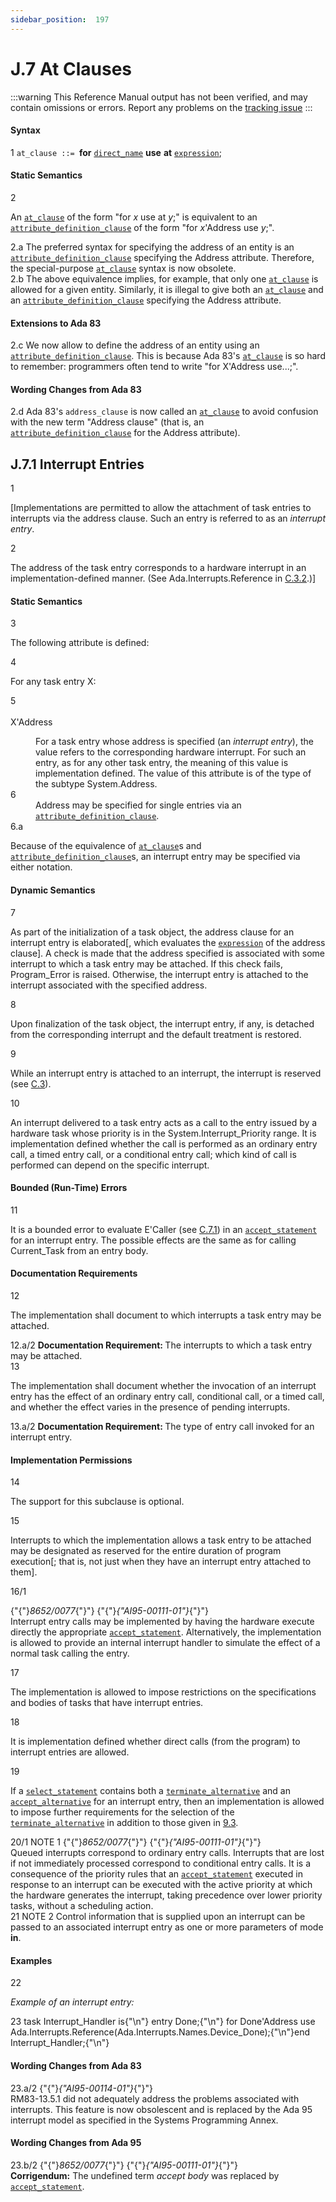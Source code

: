 ```yaml
---
sidebar_position:  197
---
```


# J.7 At Clauses

:::warning
This Reference Manual output has not been verified,
and may contain omissions or errors.
Report any problems on the [tracking issue](https://github.com/ada-lang-io/ada-lang-io/issues/20)
:::



#### Syntax

<AnnotatedOnly>
<MarginText>
1
</MarginText>
</AnnotatedOnly>

<CodeBlock>
<code>at_clause</code><a id="S0368"></a><code> ::= </code><strong>for</strong> <code><a href="../AA-4/AA-4.1#S0092">direct_name</a></code> <strong>use</strong> <strong>at</strong> <code><a href="../AA-4/AA-4.4#S0132">expression</a></code>;<br />

</CodeBlock>

#### Static Semantics

<AnnotatedOnly>
<MarginText>
2
</MarginText>
</AnnotatedOnly>
<p>An <code><a href="../AA-J/AA-J.7#S0368">at_clause</a></code> of the form "for <em>x</em> use at <em>y</em>;" is equivalent to an <code><a href="../AA-13/AA-13.3#S0349">attribute_definition_clause</a></code> of the form "for <em>x</em>'Address use <em>y</em>;". <br /></p>

<AnnotatedOnly>
<MarginText>
2.a
</MarginText>
</AnnotatedOnly>
<Admonition type="aarm" aarm="reason" title="Reason: ">
<strong></strong>The preferred syntax for specifying the address of an entity is an <code><a href="../AA-13/AA-13.3#S0349">attribute_definition_clause</a></code> specifying the Address attribute. Therefore, the special-purpose <code><a href="../AA-J/AA-J.7#S0368">at_clause</a></code> syntax is now obsolete.<br /></Admonition>

<AnnotatedOnly>
<MarginText>
2.b
</MarginText>
</AnnotatedOnly>
<Admonition type="aarm" aarm="note" title="Note: ">
The above equivalence implies, for example, that only one <code><a href="../AA-J/AA-J.7#S0368">at_clause</a></code> is allowed for a given entity. Similarly, it is illegal to give both an <code><a href="../AA-J/AA-J.7#S0368">at_clause</a></code> and an <code><a href="../AA-13/AA-13.3#S0349">attribute_definition_clause</a></code> specifying the Address attribute. <br /></Admonition>


#### Extensions to Ada 83

<AnnotatedOnly>
<MarginText>
2.c
</MarginText>
</AnnotatedOnly>
<Admonition type="aarm" aarm="note" title="Note: ">
We now allow to define the address of an entity using an <code><a href="../AA-13/AA-13.3#S0349">attribute_definition_clause</a></code>. This is because Ada 83's <code><a href="../AA-J/AA-J.7#S0368">at_clause</a></code> is so hard to remember: programmers often tend to write "for X'Address use...;". <br /></Admonition>


#### Wording Changes from Ada 83

<AnnotatedOnly>
<MarginText>
2.d
</MarginText>
</AnnotatedOnly>
<Admonition type="aarm" aarm="note" title="Note: ">
Ada 83's <code>address_clause</code> is now called an <code><a href="../AA-J/AA-J.7#S0368">at_clause</a></code> to avoid confusion with the new term "Address clause" (that is, an <code><a href="../AA-13/AA-13.3#S0349">attribute_definition_clause</a></code> for the Address attribute). <br /></Admonition>

<a id="Subclause_J.7.1"></a>

## J.7.1  Interrupt Entries

<AnnotatedOnly>
<MarginText>
1
</MarginText>
</AnnotatedOnly>
<p>[Implementations are permitted to allow the attachment of task entries to interrupts via the address clause. Such an entry is referred to as an <em>interrupt entry</em>.<br /></p>

<AnnotatedOnly>
<MarginText>
2
</MarginText>
</AnnotatedOnly>
<p>The address of the task entry corresponds to a hardware interrupt in an implementation-defined manner. (See Ada.Interrupts.Reference in <a href="../AA-C/AA-C.3#Subclause_C.3.2">C.3.2</a>.)] <br /></p>


#### Static Semantics

<AnnotatedOnly>
<MarginText>
3
</MarginText>
</AnnotatedOnly>
<p>The following attribute is defined:<br /></p>

<AnnotatedOnly>
<MarginText>
4
</MarginText>
</AnnotatedOnly>
<p>For any task entry X: <br /></p>

<AnnotatedOnly>
<MarginText>
5
</MarginText>
</AnnotatedOnly>
<dt><br/>X'Address </dt>
<dl>
<dd>For a task entry whose address is specified (an <em>interrupt entry</em>), the value refers to the corresponding hardware interrupt. For such an entry, as for any other task entry, the meaning of this value is implementation defined. The value of this attribute is of the type of the subtype System.Address.<br /></dd>
<AnnotatedOnly>
<MarginText>
6
</MarginText>
</AnnotatedOnly>
<dd>Address may be specified for single entries via an <code><a href="../AA-13/AA-13.3#S0349">attribute_definition_clause</a></code>. <br /></dd>
<AnnotatedOnly>
<MarginText>
6.a
</MarginText>
</AnnotatedOnly>
</dl>
<Admonition type="aarm" aarm="reason" title="Reason: ">
<strong></strong>Because of the equivalence of <code><a href="../AA-J/AA-J.7#S0368">at_clause</a></code>s and <code><a href="../AA-13/AA-13.3#S0349">attribute_definition_clause</a></code>s, an interrupt entry may be specified via either notation. <br /></Admonition>


#### Dynamic Semantics

<AnnotatedOnly>
<MarginText>
7
</MarginText>
</AnnotatedOnly>
<p>As part of the initialization of a task object, the address clause for an interrupt entry is elaborated[, which evaluates the <code><a href="../AA-4/AA-4.4#S0132">expression</a></code> of the address clause]. A check is made that the address specified is associated with some interrupt to which a task entry may be attached. If this check fails, Program_Error is raised. Otherwise, the interrupt entry is attached to the interrupt associated with the specified address.<br /></p>

<AnnotatedOnly>
<MarginText>
8
</MarginText>
</AnnotatedOnly>
<p>Upon finalization of the task object, the interrupt entry, if any, is detached from the corresponding interrupt and the default treatment is restored.<br /></p>

<AnnotatedOnly>
<MarginText>
9
</MarginText>
</AnnotatedOnly>
<p>While an interrupt entry is attached to an interrupt, the interrupt is reserved (see <a href="../AA-C/AA-C.3">C.3</a>).<br /></p>

<AnnotatedOnly>
<MarginText>
10
</MarginText>
</AnnotatedOnly>
<p>An interrupt delivered to a task entry acts as a call to the entry issued by a hardware task whose priority is in the System.Interrupt_Priority range. It is implementation defined whether the call is performed as an ordinary entry call, a timed entry call, or a conditional entry call; which kind of call is performed can depend on the specific interrupt.<br /></p>


#### Bounded (Run-Time) Errors

<AnnotatedOnly>
<MarginText>
11
</MarginText>
</AnnotatedOnly>
<p>It is a bounded error to evaluate E'Caller (see <a href="../AA-C/AA-C.7#Subclause_C.7.1">C.7.1</a>) in an <code><a href="../AA-9/AA-9.5#S0258">accept_statement</a></code> for an interrupt entry. The possible effects are the same as for calling Current_Task from an entry body. <br /></p>


#### Documentation Requirements

<AnnotatedOnly>
<MarginText>
12
</MarginText>
</AnnotatedOnly>
<p>The implementation shall document to which interrupts a task entry may be attached. <br /></p>

<AnnotatedOnly>
<MarginText>
12.a/2
</MarginText>
</AnnotatedOnly>
<Admonition type="aarm" aarm="note" title="Note: ">
<strong>Documentation Requirement: </strong>The interrupts to which a task entry may be attached.<br /></Admonition>

<AnnotatedOnly>
<MarginText>
13
</MarginText>
</AnnotatedOnly>
<p>The implementation shall document whether the invocation of an interrupt entry has the effect of an ordinary entry call, conditional call, or a timed call, and whether the effect varies in the presence of pending interrupts. <br /></p>

<AnnotatedOnly>
<MarginText>
13.a/2
</MarginText>
</AnnotatedOnly>
<Admonition type="aarm" aarm="note" title="Note: ">
<strong>Documentation Requirement: </strong>The type of entry call invoked for an interrupt entry.<br /></Admonition>


#### Implementation Permissions

<AnnotatedOnly>
<MarginText>
14
</MarginText>
</AnnotatedOnly>
<p>The support for this subclause is optional.<br /></p>

<AnnotatedOnly>
<MarginText>
15
</MarginText>
</AnnotatedOnly>
<p>Interrupts to which the implementation allows a task entry to be attached may be designated as reserved for the entire duration of program execution[; that is, not just when they have an interrupt entry attached to them].<br /></p>

<AnnotatedOnly>
<MarginText>
16/1
</MarginText>
</AnnotatedOnly>
<p>{"{"}<em>8652/0077</em>{"}"} {"{"}<em>{"AI95-00111-01"}</em>{"}"} <br />Interrupt entry calls may be implemented by having the hardware execute directly the appropriate <code><a href="../AA-9/AA-9.5#S0258">accept_statement</a></code>. Alternatively, the implementation is allowed to provide an internal interrupt handler to simulate the effect of a normal task calling the entry.<br /></p>

<AnnotatedOnly>
<MarginText>
17
</MarginText>
</AnnotatedOnly>
<p>The implementation is allowed to impose restrictions on the specifications and bodies of tasks that have interrupt entries.<br /></p>

<AnnotatedOnly>
<MarginText>
18
</MarginText>
</AnnotatedOnly>
<p>It is implementation defined whether direct calls (from the program) to interrupt entries are allowed.<br /></p>

<AnnotatedOnly>
<MarginText>
19
</MarginText>
</AnnotatedOnly>
<p>If a <code><a href="../AA-9/AA-9.7#S0269">select_statement</a></code> contains both a <code><a href="../AA-9/AA-9.7#S0275">terminate_alternative</a></code> and an <code><a href="../AA-9/AA-9.7#S0273">accept_alternative</a></code> for an interrupt entry, then an implementation is allowed to impose further requirements for the selection of the <code><a href="../AA-9/AA-9.7#S0275">terminate_alternative</a></code> in addition to those given in <a href="../AA-9/AA-9.3">9.3</a>. <br /></p>

<AnnotatedOnly>
<MarginText>
20/1
</MarginText>
</AnnotatedOnly>
<Admonition type="aarm" aarm="note" title="Note: ">
NOTE 1   {"{"}<em>8652/0077</em>{"}"} {"{"}<em>{"AI95-00111-01"}</em>{"}"} <br />Queued interrupts correspond to ordinary entry calls. Interrupts that are lost if not immediately processed correspond to conditional entry calls. It is a consequence of the priority rules that an <code><a href="../AA-9/AA-9.5#S0258">accept_statement</a></code> executed in response to an interrupt can be executed with the active priority at which the hardware generates the interrupt, taking precedence over lower priority tasks, without a scheduling action.<br /></Admonition>

<AnnotatedOnly>
<MarginText>
21
</MarginText>
</AnnotatedOnly>
<Admonition type="aarm" aarm="note" title="Note: ">
NOTE 2   Control information that is supplied upon an interrupt can be passed to an associated interrupt entry as one or more parameters of mode <strong>in</strong>. <br /></Admonition>


#### Examples

<AnnotatedOnly>
<MarginText>
22
</MarginText>
</AnnotatedOnly>
<p><em>Example of an interrupt entry:</em> <br /></p>

<AnnotatedOnly>
<MarginText>
23
</MarginText>
</AnnotatedOnly>
<CodeBlock language="ada">
task Interrupt_Handler is{"\n"}  entry Done;{"\n"}  for Done'Address use Ada.Interrupts.Reference(Ada.Interrupts.Names.Device_Done);{"\n"}end Interrupt_Handler;{"\n"}

</CodeBlock>

#### Wording Changes from Ada 83

<AnnotatedOnly>
<MarginText>
23.a/2
</MarginText>
</AnnotatedOnly>
<Admonition type="aarm" aarm="note" title="Note: ">
{"{"}<em>{"AI95-00114-01"}</em>{"}"} <br />RM83-13.5.1 did not adequately address the problems associated with interrupts. This feature is now obsolescent and is replaced by the Ada 95 interrupt model as specified in the Systems Programming Annex. <br /></Admonition>


#### Wording Changes from Ada 95

<AnnotatedOnly>
<MarginText>
23.b/2
</MarginText>
</AnnotatedOnly>
<Admonition type="aarm" aarm="note" title="Note: ">
{"{"}<em>8652/0077</em>{"}"} {"{"}<em>{"AI95-00111-01"}</em>{"}"} <strong><br />Corrigendum:</strong> The undefined term <em>accept body</em> was replaced by <code><a href="../AA-9/AA-9.5#S0258">accept_statement</a></code>. <br /></Admonition>

